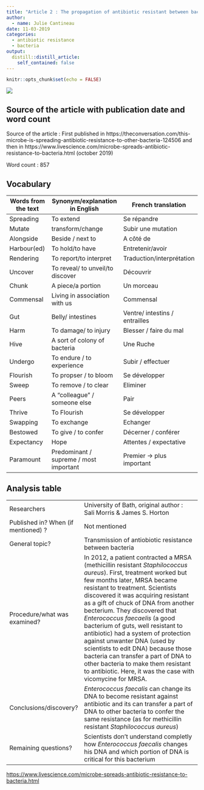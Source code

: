 ```yaml
---
title: "Article 2 : The propagation of antibiotic resistant between bacteria"
author:
  - name: Julie Cantineau
date: 11-03-2019
categories: 
  - antibiotic resistance
  - bacteria
output:
  distill::distill_article:
    self_contained: false
---
```


```r
knitr::opts_chunk$set(echo = FALSE)
```

![](/media/sf_shared/projects/Julie-Cantineau-blog/_posts/2019-10-02-article-2/enterococcus-faecalis-alfred-pasieka.jpg)

## Source of the article with publication date and word count

Source of the article : First published in https://theconversation.com/this-microbe-is-spreading-antibiotic-resistance-to-other-bacteria-124506
and then in https://www.livescience.com/microbe-spreads-antibiotic-resistance-to-bacteria.html 
(october 2019)

Word count : 857

## Vocabulary 

| Words from the text | Synonym/explanation in English | French translation |
| ------------------- | ------------------------------ | -----------------|
| Spreading   | To extend | Se répandre       |
| Mutate                    | transform/change         | Subir une mutation |
| Alongside | Beside / next to | A côté de |
| Harbour(ed) | To hold/to have | Entretenir/avoir |
| Rendering | To report/to interpret | Traduction/interprétation |
| Uncover | To reveal/ to unveil/to discover | Découvrir |
| Chunk | A piece/a portion | Un morceau |
| Commensal | Living in association with us | Commensal |
| Gut | Belly/ intestines | Ventre/ intestins / entrailles |
| Harm | To damage/ to injury  | Blesser / faire du mal |
| Hive | A sort of colony of bacteria | Une Ruche |
| Undergo | To endure / to experience | Subir / effectuer |
| Flourish | To propser / to bloom | Se développer |
| Sweep | To remove / to clear | Eliminer |
| Peers | A "colleague" / someone else | Pair |
| Thrive | To Flourish | Se développer |
| Swapping | To exchange | Echanger |
| Bestowed | To give / to confer | Décerner / conférer |
| Expectancy | Hope | Attentes / expectative |
| Paramount | Predominant / supreme / most important | Premier -> plus important |

## Analysis table 


|                              |                                                                     |
| ---------------------------- | ------------------------------------------------------------------- |
| Researchers                  | University of Bath, original author : Sali Morris & James S. Horton            |
| Published in? When (if mentioned) ?               | Not mentioned                                                       |
| General topic?               | Transmission of antiobiotic resistance between bacteria                      |
| Procedure/what was examined? | In 2012, a patient contracted a MRSA (methicillin resistant *Staphilococcus aureus*). First, treatment worked but few months later, MRSA became resistant to treatment. Scientists discovered it was acquiring resistant as a gift of chuck of DNA from another becterium.  They discovered that *Enterococcus faecaelis* (a good bacterium of guts, well resistant to antibiotic) had a system of protection against unwanter DNA (used by scientists to edit DNA) because those bacteria can transfer a part of DNA to other bacteria to make them resistant to antibiotic. Here, it was the case with vicomycine for MRSA. |
| Conclusions/discovery?       | *Enterococcus faecalis* can change its DNA to become resistant against antibiotic and its can transfer a part of DNA to other bacteria to confer the same resistance (as for methicillin resistant *Staphilococcus aureus*) |
| Remaining questions?         | Scientists don't understand completly how *Enterococcus faecalis* changes his DNA and which portion of DNA is critical for this bacterium |



<https://www.livescience.com/microbe-spreads-antibiotic-resistance-to-bacteria.html>
